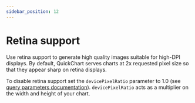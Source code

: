```yaml
---
sidebar_position: 12
---
```


# Retina support

Use retina support to generate high quality images suitable for high-DPI displays. By default, QuickChart serves charts at 2x requested pixel size so that they appear sharp on retina displays.

To disable retina support set the `devicePixelRatio` parameter to 1.0 (see [query parameters documentation](TODO)). `devicePixelRatio` acts as a multiplier on the width and height of your chart.
